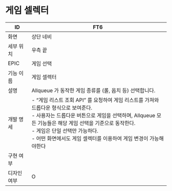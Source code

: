 # 게임 셀렉터

| ID | FT6 |
| --- | --- |
| 화면 | 상단 네비 |
| 세부 위치 | 우측 끝 |
| EPIC | 게임 선택 |
| 기능 이름 | 게임 셀렉터 |
| 설명 | Allqueue 가 동작한 게임 종류를 (롤, 옵치 등) 선택합니다. |
| 개발 명세 | - “게임 리스트 조회 API” 를 요청하여 게임 리스트를 가져와 드롭다운 형식으로 보여준다.<br />- 사용자는 드롭다운 버튼으로 게임을 선택하며, Allqueue 모든 기능들은 해당 게임 선택을 기준으로 동작한다.<br />- 게임은 단일 선택만 가능하다.<br />- 어떤 화면에서도 게임 셀렉터를 이용하여 게임 변경이 가능해야한다 |
| 구현 여부 |  |
| 디자인 여부 | O |